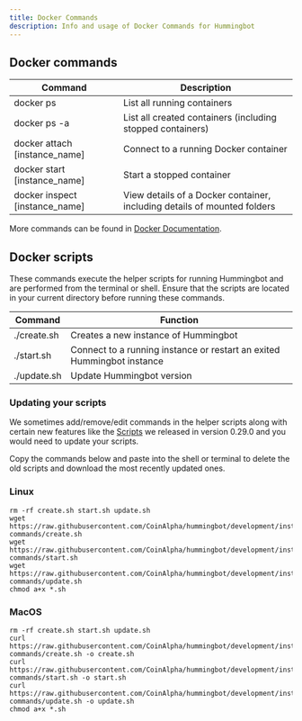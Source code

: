 ```yaml
---
title: Docker Commands
description: Info and usage of Docker Commands for Hummingbot
---
```



## Docker commands

| Command                        | Description                                                              |
| ------------------------------ | ------------------------------------------------------------------------ |
| docker ps                      | List all running containers                                              |
| docker ps -a                   | List all created containers (including stopped containers)               |
| docker attach [instance_name]  | Connect to a running Docker container                                    |
| docker start [instance_name]   | Start a stopped container                                                |
| docker inspect [instance_name] | View details of a Docker container, including details of mounted folders |

More commands can be found in [Docker Documentation](https://docs.docker.com/engine/reference/commandline/docker/).

## Docker scripts

These commands execute the helper scripts for running Hummingbot and are performed from the terminal or shell. Ensure that the scripts are located in your current directory before running these commands.

| Command     | Function                                                               |
| ----------- | ---------------------------------------------------------------------- |
| ./create.sh | Creates a new instance of Hummingbot                                   |
| ./start.sh  | Connect to a running instance or restart an exited Hummingbot instance |
| ./update.sh | Update Hummingbot version                                              |

<Callout type="tip" body="Run the command `ls -l` to check the files in your current working directory." />

### Updating your scripts

We sometimes add/remove/edit commands in the helper scripts along with certain new features like the [Scripts](/release-notes/0.29.0) we released in version 0.29.0 and you would need to update your scripts.

Copy the commands below and paste into the shell or terminal to delete the old scripts and download the most recently updated ones.

### Linux

```Linux
rm -rf create.sh start.sh update.sh
wget https://raw.githubusercontent.com/CoinAlpha/hummingbot/development/installation/docker-commands/create.sh
wget https://raw.githubusercontent.com/CoinAlpha/hummingbot/development/installation/docker-commands/start.sh
wget https://raw.githubusercontent.com/CoinAlpha/hummingbot/development/installation/docker-commands/update.sh
chmod a+x *.sh
```

### MacOS

```MacOS
rm -rf create.sh start.sh update.sh
curl https://raw.githubusercontent.com/CoinAlpha/hummingbot/development/installation/docker-commands/create.sh -o create.sh
curl https://raw.githubusercontent.com/CoinAlpha/hummingbot/development/installation/docker-commands/start.sh -o start.sh
curl https://raw.githubusercontent.com/CoinAlpha/hummingbot/development/installation/docker-commands/update.sh -o update.sh
chmod a+x *.sh
```

